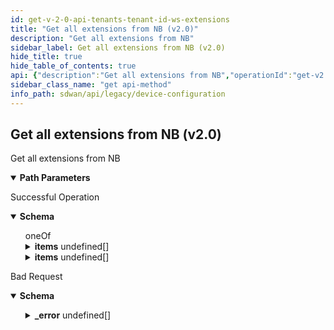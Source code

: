 ```yaml
---
id: get-v-2-0-api-tenants-tenant-id-ws-extensions
title: "Get all extensions from NB (v2.0)"
description: "Get all extensions from NB"
sidebar_label: Get all extensions from NB (v2.0)
hide_title: true
hide_table_of_contents: true
api: {"description":"Get all extensions from NB","operationId":"get-v2.0-api-tenants-tenant_id-ws-extensions","parameters":[{"description":"Tenant Id","in":"path","name":"tenant_id","required":true,"schema":{"description":"Tenant Id","type":"string"}}],"responses":{"200":{"content":{"application/json":{"schema":{"oneOf":[{"allOf":[{"properties":{"count":{"format":"int32","type":"integer"},"id":{"type":"string"},"tenant_id":{"type":"string"}},"type":"object"},{"properties":{"items":{"items":{"properties":{"conf":{"type":"object"},"disabled":{"description":"Disabled","type":"boolean"},"entity_id":{"description":"Entity Id: Pattern(error = INVALID_ENTITY_ID: Invalid entity id. Only numbers are allowed., regexp = [0-9]+$) ","type":"string"},"id":{"description":"Id","type":"string"},"name":{"description":"Name: NotEmpty(error = EXTENSION_NAME_REQD: Provide valid {} attribute) Size(max = 128, error = INVALID_EXTENSION_NAME: Provide valid {} attribute. Invalid value {}, min = 0) ","type":"string"},"namespace":{"description":"Namespace: NotEmpty(error = EXTENSION_NAMESPACE_REQD: Provide valid {} attribute) Pattern(error = INVALID_EXTENSION_NAMESPACE: Provide valid {} attribute. Invalid value {}, regexp = ^[a-z][a-z0-9/]*[a-z0-9]+$) ","type":"string"},"tenant_id":{"description":"Tenant Id: NotNull Digits(fraction = 0, integer = 20, TENANT_ID_INVALID_0001) ","type":"string"}},"required":["conf","namespace","name","tenant_id"]},"type":"array"}},"type":"object"}]},{"allOf":[{"properties":{"count":{"format":"int32","type":"integer"},"deleted_count":{"format":"int64","type":"integer"},"deleted_ids":{"items":{"type":"string"},"type":"array"},"id":{"type":"string"},"next_query":{"type":"object"},"tenant_id":{"type":"string"},"total_count":{"format":"int64","type":"integer"}},"type":"object"},{"properties":{"items":{"items":{"properties":{"conf":{"type":"object"},"disabled":{"description":"Disabled","type":"boolean"},"id":{"description":"Id","type":"string"},"name":{"description":"Name: NotEmpty(error = EXTENSION_NAME_REQD: Provide valid {} attribute) Size(max = 128, error = INVALID_EXTENSION_NAME: Provide valid {} attribute. Invalid value {}, min = 0) ","type":"string"},"namespace":{"description":"Namespace: NotEmpty(error = EXTENSION_NAMESPACE_REQD: Provide valid {} attribute) Pattern(error = INVALID_EXTENSION_NAMESPACE: Provide valid {} attribute. Invalid value {}, regexp = ^[a-z][a-z0-9/]*[a-z0-9]+$) ","type":"string"},"tenant_id":{"description":"Tenant Id: NotNull Digits(fraction = 0, integer = 20, TENANT_ID_INVALID_0001) ","type":"string"}},"required":["conf","namespace","name","tenant_id"]},"type":"array"}},"type":"object"}]}]}}},"description":"Successful Operation"},"400":{"content":{"application/json":{"example":{"value":{"_error":[{"code":"EXTENSION_NOT_FOUND"}]}},"schema":{"properties":{"_error":{"items":{"properties":{"code":{"type":"string"},"message":{"type":"string"}}},"type":"array"}}}}},"description":"Bad Request"}},"tags":["Device Configuration"],"method":"get","path":"/v2.0/api/tenants/{tenant_id}/ws/extensions","info":{"contact":{},"description":"List of APIs used to manage your device software to upgrade, retrieve available software images, and upgrade status information.","title":"Device Configuration","version":"Latest"},"postman":{"name":"Get all extensions from NB (v2.0)","description":{"content":"Get all extensions from NB","type":"text/plain"},"url":{"path":["v2.0","api","tenants",":tenant_id","ws","extensions"],"host":["{{baseUrl}}"],"query":[],"variable":[{"disabled":false,"description":{"content":"(Required) Tenant Id","type":"text/plain"},"type":"any","value":"","key":"tenant_id"}]},"header":[{"key":"Accept","value":"application/json"}],"method":"GET"}}
sidebar_class_name: "get api-method"
info_path: sdwan/api/legacy/device-configuration
---
```



## Get all extensions from NB (v2.0)



Get all extensions from NB

<details style={{"marginBottom":"1rem"}} data-collapsed={false} open={true}><summary style={{}}><strong>Path Parameters</strong></summary><div><ul><ParamsItem className={"paramsItem"} param={{"description":"Tenant Id","in":"path","name":"tenant_id","required":true,"schema":{"description":"Tenant Id","type":"string"}}}></ParamsItem></ul></div></details><div><ApiTabs><TabItem label={"200"} value={"200"}><div>

Successful Operation

</div><div><MimeTabs groupId={"mime-type"}><TabItem label={"application/json"} value={"application/json"}><SchemaTabs groupId={"schema-tabs"}><TabItem label={"Schema"} value={"Schema"}><details style={{}} data-collapsed={false} open={true}><summary style={{"textAlign":"left"}}><strong>Schema</strong></summary><div style={{"textAlign":"left","marginLeft":"1rem"}}></div><ul style={{"marginLeft":"1rem"}}><div><div><span className={"badge badge--info"}>oneOf</span><SchemaTabs><TabItem label={"MOD1"} value={"0-item-properties"}><SchemaItem collapsible={false} name={"count"} required={false} schemaDescription={undefined} schemaName={"int32"} qualifierMessage={undefined} defaultValue={undefined}></SchemaItem><SchemaItem collapsible={false} name={"id"} required={false} schemaDescription={undefined} schemaName={"string"} qualifierMessage={undefined} defaultValue={undefined}></SchemaItem><SchemaItem collapsible={false} name={"tenant_id"} required={false} schemaDescription={undefined} schemaName={"string"} qualifierMessage={undefined} defaultValue={undefined}></SchemaItem><SchemaItem collapsible={true} className={"schemaItem"}><details style={{}}><summary style={{}}><strong>items</strong><span style={{"opacity":"0.6"}}> undefined[]</span></summary><div style={{"marginLeft":"1rem"}}><SchemaItem collapsible={false} name={"conf"} required={false} schemaDescription={undefined} schemaName={"object"} qualifierMessage={undefined} defaultValue={undefined}></SchemaItem><SchemaItem collapsible={false} name={"disabled"} required={false} schemaDescription={"Disabled"} schemaName={"boolean"} qualifierMessage={undefined} defaultValue={undefined}></SchemaItem><SchemaItem collapsible={false} name={"entity_id"} required={false} schemaDescription={"Entity Id: Pattern(error = INVALID_ENTITY_ID: Invalid entity id. Only numbers are allowed., regexp = [0-9]+$) "} schemaName={"string"} qualifierMessage={undefined} defaultValue={undefined}></SchemaItem><SchemaItem collapsible={false} name={"id"} required={false} schemaDescription={"Id"} schemaName={"string"} qualifierMessage={undefined} defaultValue={undefined}></SchemaItem><SchemaItem collapsible={false} name={"name"} required={false} schemaDescription={"Name: NotEmpty(error = EXTENSION_NAME_REQD: Provide valid {} attribute) Size(max = 128, error = INVALID_EXTENSION_NAME: Provide valid {} attribute. Invalid value {}, min = 0) "} schemaName={"string"} qualifierMessage={undefined} defaultValue={undefined}></SchemaItem><SchemaItem collapsible={false} name={"namespace"} required={false} schemaDescription={"Namespace: NotEmpty(error = EXTENSION_NAMESPACE_REQD: Provide valid {} attribute) Pattern(error = INVALID_EXTENSION_NAMESPACE: Provide valid {} attribute. Invalid value {}, regexp = ^[a-z][a-z0-9/]*[a-z0-9]+$) "} schemaName={"string"} qualifierMessage={undefined} defaultValue={undefined}></SchemaItem><SchemaItem collapsible={false} name={"tenant_id"} required={false} schemaDescription={"Tenant Id: NotNull Digits(fraction = 0, integer = 20, TENANT_ID_INVALID_0001) "} schemaName={"string"} qualifierMessage={undefined} defaultValue={undefined}></SchemaItem></div></details></SchemaItem></TabItem><TabItem label={"MOD2"} value={"1-item-properties"}><SchemaItem collapsible={false} name={"count"} required={false} schemaDescription={undefined} schemaName={"int32"} qualifierMessage={undefined} defaultValue={undefined}></SchemaItem><SchemaItem collapsible={false} name={"deleted_count"} required={false} schemaDescription={undefined} schemaName={"int64"} qualifierMessage={undefined} defaultValue={undefined}></SchemaItem><SchemaItem collapsible={false} name={"deleted_ids"} required={false} schemaDescription={undefined} schemaName={"string[]"} qualifierMessage={undefined} defaultValue={undefined}></SchemaItem><SchemaItem collapsible={false} name={"id"} required={false} schemaDescription={undefined} schemaName={"string"} qualifierMessage={undefined} defaultValue={undefined}></SchemaItem><SchemaItem collapsible={false} name={"next_query"} required={false} schemaDescription={undefined} schemaName={"object"} qualifierMessage={undefined} defaultValue={undefined}></SchemaItem><SchemaItem collapsible={false} name={"tenant_id"} required={false} schemaDescription={undefined} schemaName={"string"} qualifierMessage={undefined} defaultValue={undefined}></SchemaItem><SchemaItem collapsible={false} name={"total_count"} required={false} schemaDescription={undefined} schemaName={"int64"} qualifierMessage={undefined} defaultValue={undefined}></SchemaItem><SchemaItem collapsible={true} className={"schemaItem"}><details style={{}}><summary style={{}}><strong>items</strong><span style={{"opacity":"0.6"}}> undefined[]</span></summary><div style={{"marginLeft":"1rem"}}><SchemaItem collapsible={false} name={"conf"} required={false} schemaDescription={undefined} schemaName={"object"} qualifierMessage={undefined} defaultValue={undefined}></SchemaItem><SchemaItem collapsible={false} name={"disabled"} required={false} schemaDescription={"Disabled"} schemaName={"boolean"} qualifierMessage={undefined} defaultValue={undefined}></SchemaItem><SchemaItem collapsible={false} name={"id"} required={false} schemaDescription={"Id"} schemaName={"string"} qualifierMessage={undefined} defaultValue={undefined}></SchemaItem><SchemaItem collapsible={false} name={"name"} required={false} schemaDescription={"Name: NotEmpty(error = EXTENSION_NAME_REQD: Provide valid {} attribute) Size(max = 128, error = INVALID_EXTENSION_NAME: Provide valid {} attribute. Invalid value {}, min = 0) "} schemaName={"string"} qualifierMessage={undefined} defaultValue={undefined}></SchemaItem><SchemaItem collapsible={false} name={"namespace"} required={false} schemaDescription={"Namespace: NotEmpty(error = EXTENSION_NAMESPACE_REQD: Provide valid {} attribute) Pattern(error = INVALID_EXTENSION_NAMESPACE: Provide valid {} attribute. Invalid value {}, regexp = ^[a-z][a-z0-9/]*[a-z0-9]+$) "} schemaName={"string"} qualifierMessage={undefined} defaultValue={undefined}></SchemaItem><SchemaItem collapsible={false} name={"tenant_id"} required={false} schemaDescription={"Tenant Id: NotNull Digits(fraction = 0, integer = 20, TENANT_ID_INVALID_0001) "} schemaName={"string"} qualifierMessage={undefined} defaultValue={undefined}></SchemaItem></div></details></SchemaItem></TabItem></SchemaTabs></div></div></ul></details></TabItem><TabItem label={"Example (from schema)"} value={"Example (from schema)"}><ResponseSamples responseExample={"{\n  \"count\": 0,\n  \"id\": \"string\",\n  \"tenant_id\": \"string\",\n  \"items\": [\n    {\n      \"conf\": {},\n      \"disabled\": true,\n      \"entity_id\": \"string\",\n      \"id\": \"string\",\n      \"name\": \"string\",\n      \"namespace\": \"string\",\n      \"tenant_id\": \"string\"\n    }\n  ]\n}"} language={"json"}></ResponseSamples></TabItem></SchemaTabs></TabItem></MimeTabs></div></TabItem><TabItem label={"400"} value={"400"}><div>

Bad Request

</div><div><MimeTabs groupId={"mime-type"}><TabItem label={"application/json"} value={"application/json"}><SchemaTabs groupId={"schema-tabs"}><TabItem label={"Schema"} value={"Schema"}><details style={{}} data-collapsed={false} open={true}><summary style={{"textAlign":"left"}}><strong>Schema</strong></summary><div style={{"textAlign":"left","marginLeft":"1rem"}}></div><ul style={{"marginLeft":"1rem"}}><SchemaItem collapsible={true} className={"schemaItem"}><details style={{}}><summary style={{}}><strong>_error</strong><span style={{"opacity":"0.6"}}> undefined[]</span></summary><div style={{"marginLeft":"1rem"}}><SchemaItem collapsible={false} name={"code"} required={false} schemaDescription={undefined} schemaName={"string"} qualifierMessage={undefined} defaultValue={undefined}></SchemaItem><SchemaItem collapsible={false} name={"message"} required={false} schemaDescription={undefined} schemaName={"string"} qualifierMessage={undefined} defaultValue={undefined}></SchemaItem></div></details></SchemaItem></ul></details></TabItem><TabItem label={"Example (from schema)"} value={"Example (from schema)"}><ResponseSamples responseExample={"{\n  \"_error\": [\n    {\n      \"code\": \"string\",\n      \"message\": \"string\"\n    }\n  ]\n}"} language={"json"}></ResponseSamples></TabItem><TabItem label={"Example"} value={"Example"}><ResponseSamples responseExample={"{\n  \"value\": {\n    \"_error\": [\n      {\n        \"code\": \"EXTENSION_NOT_FOUND\"\n      }\n    ]\n  }\n}"} language={"json"}></ResponseSamples></TabItem></SchemaTabs></TabItem></MimeTabs></div></TabItem></ApiTabs></div>
      